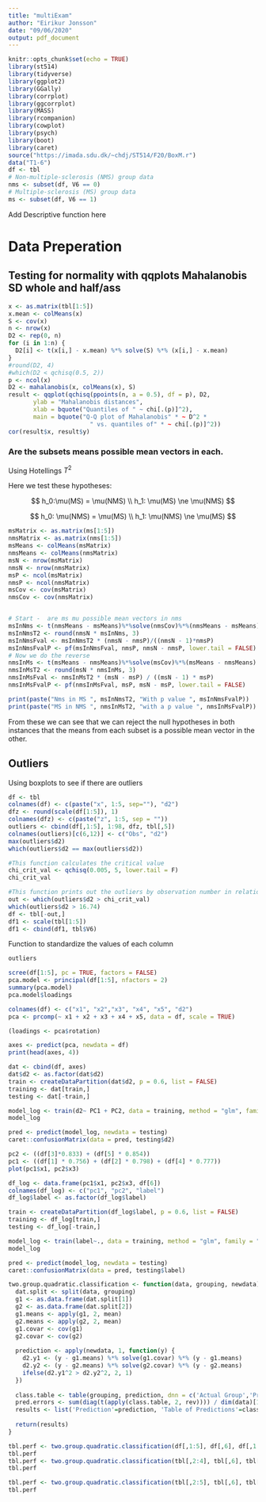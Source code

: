 ---
title: "multiExam"
author: "Eirikur Jonsson"
date: "09/06/2020"
output: pdf_document
---

```{r setup, include=FALSE}
knitr::opts_chunk$set(echo = TRUE)
library(st514)
library(tidyverse)
library(ggplot2)
library(GGally)
library(corrplot)
library(ggcorrplot)
library(MASS)
library(rcompanion)
library(cowplot)
library(psych)
library(boot)
library(caret)
source("https://imada.sdu.dk/~chdj/ST514/F20/BoxM.r")
data("T1-6")
df <- tbl
# Non-multiple-sclerosis (NMS) group data
nms <- subset(df, V6 == 0)
# Multiple-sclerosis (MS) group data
ms <- subset(df, V6 == 1)
```

Add Descriptive function here

# Data Preperation

## Testing for normality with qqplots Mahalanobis SD whole and half/ass

```{r}
x <- as.matrix(tbl[1:5])
x.mean <- colMeans(x)
S <- cov(x)
n <- nrow(x)
D2 <- rep(0, n)
for (i in 1:n) {
  D2[i] <- t(x[i,] - x.mean) %*% solve(S) %*% (x[i,] - x.mean)
}
#round(D2, 4)
#which(D2 < qchisq(0.5, 2))
p <- ncol(x)
D2 <- mahalanobis(x, colMeans(x), S)
result <- qqplot(qchisq(ppoints(n, a = 0.5), df = p), D2,
       ylab = "Mahalanobis distances",
       xlab = bquote("Quantiles of " ~ chi[.(p)]^2),
       main = bquote("Q-Q plot of Mahalanobis" * ~ D^2 * 
                       " vs. quantiles of" * ~ chi[.(p)]^2))
cor(result$x, result$y)
```


### Are the subsets means possible mean vectors in each.

Using Hotellings $T^2$

Here we test these hypotheses:

$$
h_0:\mu(MS) = \mu(NMS) \\
h_1: \mu(MS) \ne \mu(NMS)
$$

$$
h_0: \mu(NMS) = \mu(MS) \\
h_1: \mu(NMS) \ne \mu(MS)
$$

```{r}
msMatrix <- as.matrix(ms[1:5])
nmsMatrix <- as.matrix(nms[1:5])
msMeans <- colMeans(msMatrix)
nmsMeans <- colMeans(nmsMatrix)
msN <- nrow(msMatrix)
nmsN <- nrow(nmsMatrix)
msP <- ncol(msMatrix)
nmsP <- ncol(nmsMatrix)
msCov <- cov(msMatrix)
nmsCov <- cov(nmsMatrix)


# Start -  are ms mu possible mean vectors in nms
msInNms <- t(nmsMeans - msMeans)%*%solve(nmsCov)%*%(nmsMeans - msMeans)
msInNmsT2 <- round(nmsN * msInNms, 3)
msInNmsFval <- msInNmsT2 * (nmsN - nmsP)/((nmsN - 1)*nmsP)
msInNmsFvalP <- pf(msInNmsFval, nmsP, nmsN - nmsP, lower.tail = FALSE)
# Now we do the reverse
nmsInMs <- t(msMeans - nmsMeans)%*%solve(msCov)%*%(msMeans - nmsMeans)
nmsInMsT2 <- round(msN * nmsInMs, 3)
nmsInMsFval <- nmsInMsT2 * (msN - msP) / ((msN - 1) * msP)
nmsInMsFvalP <- pf(nmsInMsFval, msP, msN - msP, lower.tail = FALSE)

print(paste("Nms in MS ", msInNmsT2, "With p value ", msInNmsFvalP))
print(paste("MS in NMS ", nmsInMsT2, "with a p value ", nmsInMsFvalP))
```

From these we can see that we can reject the null hypotheses in both instances that the means from each subset is a possible mean vector in the other.

## Outliers
Using boxplots to see if there are outliers
```{r}
df <- tbl
colnames(df) <- c(paste("x", 1:5, sep=""), "d2")
dfz <- round(scale(df[1:5]), 1)
colnames(dfz) <- c(paste("z", 1:5, sep = ""))
outliers <- cbind(df[,1:5], 1:98, dfz, tbl[,5])
colnames(outliers)[c(6,12)] <- c("Obs", "d2")
max(outliers$d2)
which(outliers$d2 == max(outliers$d2))

#This function calculates the critical value
chi_crit_val <- qchisq(0.005, 5, lower.tail = F)
chi_crit_val

#This function prints out the outliers by observation number in relation to the treshold of 16.74
out <- which(outliers$d2 > chi_crit_val)
which(outliers$d2 > 16.74)
df <- tbl[-out,]
df1 <- scale(tbl[1:5])
df1 <- cbind(df1, tbl$V6)
```

Function to standardize the values of each column

```{r}
outliers
```

```{r}
scree(df[1:5], pc = TRUE, factors = FALSE)
pca.model <- principal(df[1:5], nfactors = 2)
summary(pca.model)
pca.model$loadings
```
```{r}
colnames(df) <- c("x1", "x2","x3", "x4", "x5", "d2")
pca <- prcomp(~ x1 + x2 + x3 + x4 + x5, data = df, scale = TRUE)

(loadings <- pca$rotation)

axes <- predict(pca, newdata = df)
print(head(axes, 4))
```
```{r}
dat <- cbind(df, axes)
dat$d2 <- as.factor(dat$d2)
train <- createDataPartition(dat$d2, p = 0.6, list = FALSE)
training <- dat[train,]
testing <- dat[-train,]

model_log <- train(d2~ PC1 + PC2, data = training, method = "glm", family = "binomial")
model_log

pred <- predict(model_log, newdata = testing)
caret::confusionMatrix(data = pred, testing$d2)
```

```{r}
pc2 <- ((df[3]*0.833) + (df[5] * 0.854))
pc1 <- ((df[1] * 0.756) + (df[2] * 0.798) + (df[4] * 0.777))
plot(pc1$x1, pc2$x3)
```

```{r}
df_log <- data.frame(pc1$x1, pc2$x3, df[6])
colnames(df_log) <- c("pc1", "pc2", "label")
df_log$label <- as.factor(df_log$label)
```

```{r}
train <- createDataPartition(df_log$label, p = 0.6, list = FALSE)
training <- df_log[train,]
testing <- df_log[-train,]

model_log <- train(label~., data = training, method = "glm", family = "binomial")
model_log

pred <- predict(model_log, newdata = testing)
caret::confusionMatrix(data = pred, testing$label)
```

```{r}
two.group.quadratic.classification <- function(data, grouping, newdata) {
  dat.split <- split(data, grouping)
  g1 <- as.data.frame(dat.split[1])
  g2 <- as.data.frame(dat.split[2])
  g1.means <- apply(g1, 2, mean)
  g2.means <- apply(g2, 2, mean)
  g1.covar <- cov(g1)
  g2.covar <- cov(g2)
  
  prediction <- apply(newdata, 1, function(y) {
    d2.y1 <- (y - g1.means) %*% solve(g1.covar) %*% (y - g1.means)
    d2.y2 <- (y - g2.means) %*% solve(g2.covar) %*% (y - g2.means)
    ifelse(d2.y1^2 > d2.y2^2, 2, 1)
  })
  
  class.table <- table(grouping, prediction, dnn = c('Actual Group','Predicted Group'))
  pred.errors <- sum(diag(t(apply(class.table, 2, rev)))) / dim(data)[1]
  results <- list('Prediction'=prediction, 'Table of Predictions'=class.table, 'Error Rate'=pred.errors)
  
  return(results)
}

tbl.perf <- two.group.quadratic.classification(df[,1:5], df[,6], df[,1:5])
tbl.perf
tbl.perf <- two.group.quadratic.classification(tbl[,2:4], tbl[,6], tbl[,2:4])
tbl.perf

tbl.perf <- two.group.quadratic.classification(tbl[,2:5], tbl[,6], tbl[,2:5])
tbl.perf
```
      
